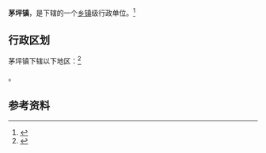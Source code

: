 {{中国乡级行政区|61/07/23/115/000}}

'''茅坪镇'''，是{{PRC admin/fullname|61/07/23/115/000|3}}下辖的一个[[乡镇|乡镇]]级行政单位。<ref>{{PRC admin/ref sgc|{{PRC admin/parent|61/07/23/115/000}}}}</ref>

== 行政区划 ==

茅坪镇下辖以下地区：<ref>{{PRC admin/ref sgc|61/07/23/115/000}}</ref>

{{PRC admin/children|61/07/23/115/000}}。

== 参考资料 ==

{{reflist}}

{{行政区划小作品}}
{{PRC admin/navcat|61/07/23/115/000}}